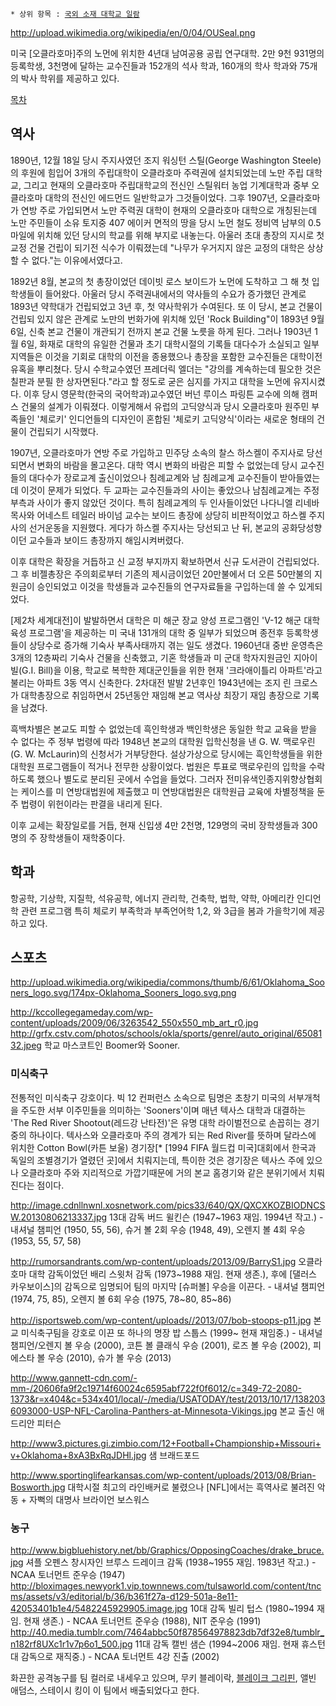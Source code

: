  * 상위 항목 : [[국외 소재 대학교 일람]]

http://upload.wikimedia.org/wikipedia/en/0/04/OUSeal.png

미국 [오클라호마]주의 노먼에 위치한 4년대 남여공용 공립 연구대학. 2만 9천 931명의 등록학생, 3천명에 달하는 교수진들과 152개의 석사 학과, 160개의 학사 학과와 75개의 박사 학위를 제공하고 있다.

[[목차]]

== 역사 ==
1890년, 12월 18일 당시 주지사였던 조지 워싱턴 스틸(George Washington Steele)의 후원에 힘입어 3개의 주립대학이 오클라호마 주력권에 설치되었는데 노만 주립 대학교, 그리고 현재의 오클라호마 주립대학교의 전신인 스틸워터 농업 기계대학과 중부 오클라호마 대학의 전신인 에드먼드 일반학교가 그것들이었다. 그후 1907년, 오클라호마가 연방 주로 가입되면서 노만 주력권 대학이 현재의 오클라호마 대학으로 개칭된는데 노만 주민들이 소유 토지중 407 에이커 면적의 땅을 당시 노먼 철도 정비역 남부의 0.5마일에 위치해 있던 당시의 학교를 위해 부지로 내놓는다. 아울러 초대 총장의 지시로 첫 교정 건물 건립이 되기전 식수가 이뤄졌는데 "나무가 우거지지 않은 교정의 대학은 상상할 수 없다."는 이유에서였다고.

1892년 8월, 본교의 첫 총장이었던 데이빗 로스 보이드가 노먼에 도착하고 그 해 첫 입학생들이 들어왔다. 아울러 당시 주력권내에서의 약사들의 수요가 증가했던 관계로 1893년 약학대가 건립되었고 3년 후, 첫 약사학위가 수여된다. 또 이 당시, 본교 건물이 건립되 있지 않은 관계로 노만의 번화가에 위치해 있던 'Rock Building"이 1893년 9월 6일, 신축 본교 건물이 개관되기 전까지 본교 건물 노릇을 하게 된다. 그러나 1903년 1월 6일, 화재로 대학의 유일한 건물과 초기 대학시절의 기록들 대다수가 소실되고 일부 지역들은 이것을 기회로 대학의 이전을 종용했으나 총장을 포함한 교수진들은 대학이전 유혹을 뿌리쳤다. 당시 수학교수였던 프레더릭 엘더는 "강의를 계속하는데 필오한 것은 칠판과 분필 한 상자면된다."라고 할 정도로 굳은 심지를 가지고 대학을 노먼에 유지시켰다. 이후 당시 영문학(한국의 국어학과)교수였던 버넌 루이스 파링튼 교수에 의해 캠퍼스 건물의 설계가 이뤄졌다. 이렇게해서 유럽의 고딕양식과 당시 오클라호마 원주민 부족들인 '체로키' 인디언들의 디자인이 혼합된 '체로키 고딕양식'이라는 새로운 형태의 건물이 건립되기 시작했다.

1907년, 오클라호마가 연방 주로 가입하고 민주당 소속의 찰스 하스켈이 주지사로 당선되면서 변화의 바람을 몰고온다. 대학 역시 변화의 바람은 피할 수 없었는데 당시 교수진들의 대다수가 장로교계 출신이었으나 침례교계와 남 침례교계 교수진들이 받아들였는데 이것이 문제가 되었다. 두 교파는 교수진들과의 사이는 좋았으나 남침례교계는 주정부측과 사이가 좋지 않았던 것이다. 특히 침례교계의 두 인사들이었던 나다니엘 리네바 목사와 어네스트 테일러 바이넘 교수는 보이드 총장에 상당히 비판적이었고 하스켈 주지사의 선거운동을 지원했다. 게다가 하스켈 주지사는 당선되고 난 뒤, 본교의 공화당성향이던 교수들과 보이드 총장까지 해임시켜버렸다.

이후 대학은 확장을 거듭하고 신 교정 부지까지 확보하면서 신규 도서관이 건립되었다. 그 후 비젤총장은 주의회로부터 기존의 제시금이었던 20만불에서 더 오른 50만불의 지원금이 승인되었고 이것을 학생들과 교수진들의 연구자료들을 구입하는데 쓸 수 있게되었다.

[제2차 세계대전]이 발발하면서 대학은 미 해군 장교 양성 프로그램인 'V-12 해군 대학 육성 프로그램'을 제공하는 미 국내 131개의 대학 중 일부가 되었으며 종전후 등록학생들이 상당수로 증가해 기숙사 부족사태까지 겪는 일도 생겼다. 1960년대 중반 운영측은 3개의 12층짜리 기숙사 건물을 신축했고, 기혼 학생들과 미 군대 학자지원금인 지아이 빌(G.I. Bill)을 이용, 학교로 복학한 제대군인들을 위한 현재 '크라애이틀리 아파트'라고 불리는 아파트 3동 역시 신축한다. 2차대전 발발 2년후인 1943년에는 조지 린 크로스가 대학총장으로 취임하면서 25년동안 재임해 본교 역사상 최장기 재임 총장으로 기록을 남겼다. 

흑백차별은 본교도 피할 수 없었는데 흑인학생과 백인학생은 동일한 학교 교육을 받을 수 없다는 주 정부 법령에 따라 1948년 본교의 대학원 입학신청을 낸 G. W. 맥로우린(G. W. McLaurin)의 신청서가 거부당한다. 설상가상으로 당시에는 흑인학생들을 위한 대학원 프로그램들이 적거나 전무한 상황이었다. 법원은 투표로 맥로우린의 입학을 수락하도록 했으나 별도로 분리된 곳에서 수업을 들었다. 그러자 전미유색인종지위향상협회는 케이스를 미 연방대법원에 제출했고 미 연방대법원은 대학원급 교육에 차별정책을 둔 주 법령이 위헌이라는 판결을 내리게 된다.

이후 교세는 확장일로를 거듭, 현재 신입생 4만 2천명, 129명의 국비 장학생들과 300명의 주 장학생들이 재학중이다.

== 학과 ==
항공학, 기상학, 지질학, 석유공학, 에너지 관리학, 건축학, 법학, 약학, 아메리칸 인디언학 관련 프로그램 특히 체로키 부족학과 부족언어학 1,2, 와 3급을 봄과 가을학기에 제공하고 있다. 

== 스포츠 ==
http://upload.wikimedia.org/wikipedia/commons/thumb/6/61/Oklahoma_Sooners_logo.svg/174px-Oklahoma_Sooners_logo.svg.png

http://kccollegegameday.com/wp-content/uploads/2009/06/3263542_550x550_mb_art_r0.jpg
http://grfx.cstv.com/photos/schools/okla/sports/genrel/auto_original/6508132.jpeg
학교 마스코트인 Boomer와 Sooner.
=== 미식축구 ===
전통적인 미식축구 강호이다. 빅 12 컨퍼런스 소속으로 팀명은 초창기 미국의 서부개척을 주도한 서부 이주민들을 의미하는 'Sooners'이며 매년 텍사스 대학과 대결하는 'The Red River Shootout(레드강 난타전)'은 유명 대학 라이벌전으로 손꼽히는 경기중의 하나이다. 텍사스와 오클라호마 주의 경계가 되는 Red River를 뜻하며 달라스에 위치한 Cotton Bowl(카튼 보울) 경기장[* [1994 FIFA 월드컵 미국]대회에서 한국과 독일의 조별경기가 열렸던 곳]에서 치뤄지는데, 특이한 것은 경기장은 텍사스 주에 있으나 오클라호마 주와 지리적으로 가깝기때문에 거의 본교 홈경기와 같은 분위기에서 치뤄진다는 점이다.

http://image.cdnllnwnl.xosnetwork.com/pics33/640/QX/QXCXKOZBIODNCSW.20130806213337.jpg
13대 감독 버드 윌킨슨 (1947~1963 재임. 1994년 작고.) - 내셔널 챔피언 (1950, 55, 56), 슈거 볼 2회 우승 (1948, 49), 오렌지 볼 4회 우승 (1953, 55, 57, 58)

http://rumorsandrants.com/wp-content/uploads/2013/09/BarryS1.jpg
오클라호마 대학 감독이었던 배리 스윗처 감독 (1973~1988 재임. 현재 생존.), 후에 [댈러스 카우보이스]의 감독으로 임명되어 팀의 마지막 [슈퍼볼] 우승을 이끈다. - 내셔널 챔피언 (1974, 75, 85), 오렌지 볼 6회 우승 (1975, 78~80, 85~86)

http://isportsweb.com/wp-content/uploads//2013/07/bob-stoops-p11.jpg
본교 미식축구팀을 강호로 이끈 또 하나의 명장 밥 스툽스 (1999~ 현재 재임중.) - 내셔널 챔피언/오렌지 볼 우승 (2000), 코튼 볼 클래식 우승 (2001), 로즈 볼 우승 (2002), 피에스타 볼 우승 (2010), 슈가 볼 우승 (2013)

http://www.gannett-cdn.com/-mm-/20606fa9f2c19714f60024c6595abf722f0f6012/c=349-72-2080-1373&r=x404&c=534x401/local/-/media/USATODAY/test/2013/10/17/1382036093000-USP-NFL-Carolina-Panthers-at-Minnesota-Vikings.jpg
본교 출신 애드리안 피터슨

http://www3.pictures.gi.zimbio.com/12+Football+Championship+Missouri+v+Oklahoma+8xA3BxRqJDHl.jpg
샘 브래드포드

http://www.sportinglifearkansas.com/wp-content/uploads/2013/08/Brian-Bosworth.jpg
대학시절 최고의 라인배커로 불렸으나 [NFL]에서는 흑역사로 불려진 악동 + 자뻑의 대명사 브라이언 보스워스

=== 농구 ===
http://www.bigbluehistory.net/bb/Graphics/OpposingCoaches/drake_bruce.jpg
셔플 오펜스 창시자인 브루스 드레이크 감독 (1938~1955 재임. 1983년 작고.) - NCAA 토너먼트 준우승 (1947)
http://bloximages.newyork1.vip.townnews.com/tulsaworld.com/content/tncms/assets/v3/editorial/b/36/b361f27a-d129-501a-8e11-42053401b1e4/5482245929905.image.jpg
10대 감독 빌리 텁스 (1980~1994 재임. 현재 생존.) - NCAA 토너먼트 준우승 (1988), NIT 준우승 (1991)
http://40.media.tumblr.com/7464abbc50f878564978823db7df32e8/tumblr_n182rf8UXc1r1v7p6o1_500.jpg
11대 감독 캘빈 샘슨 (1994~2006 재임. 현재 휴스턴대 감독으로 재직중.) - NCAA 토너먼트 4강 진출 (2002)

화끈한 공격농구를 팀 컬러로 내세우고 있으며, 무키 블레이락, [[블레이크 그리핀]], 앨빈 애덤스, 스테이시 킹이 이 팀에서 배출되었다고 한다. 
